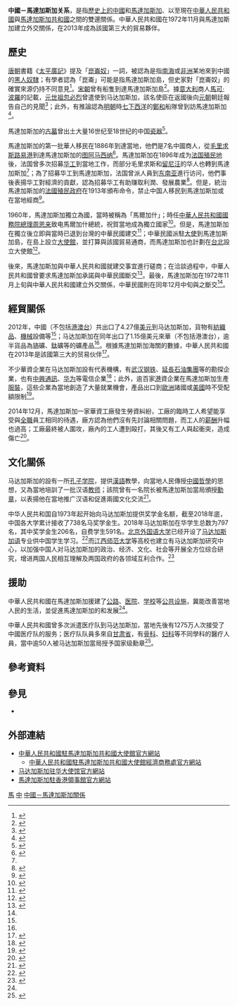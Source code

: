 {{NoteTA|G1=地名}}
{{not|中華民國與馬達加斯加關係}}
{{Dablink|關於其他「中」字國家與「馬」字國家的外交關係，詳見'''[[中馬關係|中馬關係 (消歧義)]]'''。}}
{{Infobox bilateral relations|中國－馬達加斯加|中國|馬達加斯加|mission1=[[中國駐馬達加斯加大使館|中國駐馬達加斯加大使館]]|mission2=[[馬達加斯加駐華大使館|馬達加斯加駐華大使館]]|envoytitle1=[[中國駐馬達加斯加大使列表|大使]]|envoy1=[[郭晓梅|郭晓梅]]|envoytitle2=[[馬達加斯加駐華大使列表|大使]]|envoy2=[[罗班松·让·路易|罗班松·让·路易]]<ref>{{cite web |title = 驻华大使到任顺序及递交国书日期 |url = https://www.mfa.gov.cn/web/lbfw_673061/fgzl_673083/202201/t20220114_10495616.shtml |publisher = 中华人民共和国外交部 }}</ref>|map=China Madagascar Locator.png}}
'''中國－馬達加斯加关系'''，是指[[中國歷史|歷史上的中國]]和[[馬達加斯加歷史|馬達加斯加]]、以至現在[[中華人民共和國|中華人民共和國]]與[[馬達加斯加共和國|馬達加斯加共和國]]之間的雙邊關係。中華人民共和國在1972年11月與馬達加斯加建立外交關係，在2013年成為該國第三大的貿易夥伴。

== 歷史 ==
[[唐朝|唐朝]]書籍《[[太平廣記|太平廣記]]》提及「[[崑崙奴|崑崙奴]]」一詞，被認為是指[[南海|南海]]或[[非洲|非洲]]某地來到中國的[[黑人|黑人]][[奴隸|奴隸]]；有學者認為「崑崙」可能是指馬達加斯加島，但史家對「崑崙奴」的確實來源仍持不同意見<ref>{{cite book|author1=王雷|title=中國歷史未解之謎|publisher=好讀出版有限公司|year=2002|isbn=9574552071}}</ref>{{Rp|274}}。[[宋朝|宋朝]]曾有船隻到達馬達加斯加島<ref>{{cite book|author1=王天有|author2=万明|title=郑和研究百年论文选|publisher=北京大学出版社|year=2004|isbn=9787301071540}}</ref>{{Rp|267}}。據[[意大利|意大利]]商人[[馬可·波羅|馬可·波羅]]的記載，[[元世祖|元世祖]][[忽必烈|忽必烈]]曾遣使到马达加斯加，該名使臣在返國後向[[元朝|元朝]]朝廷報告自己的見聞<ref>{{cite book|author1=范文瀾|author2=蔡美彪|title=中国通史|issue=7|publisher=人民出版社|year=2008|isbn=9787010069678}}</ref>{{Rp|585}}；此外，有推論認為[[明朝|明朝]]時[[鄭和下西洋|七下西洋]]的[[鄭和|鄭和]]船隊曾到訪馬達加斯加<ref>{{cite journal|title=今日郵政|publisher=今日郵政月刊社|year=1999|url=https://books.google.com.hk/books?id=C8uyAAAAIAAJ|journal=|access-date=2015-06-17|archive-date=2015-06-20|archive-url=https://web.archive.org/web/20150620224451/https://books.google.com.hk/books?id=C8uyAAAAIAAJ|dead-url=no}}</ref>{{Rp|17}}。

馬達加斯加的[[古墓|古墓]]曾出土大量16世纪至18世纪的中国[[瓷器|瓷器]]<ref name=unite>{{cite book|title=华人经济年鉴|publisher=社会科学文献出版社|year=1997|url=https://books.google.com.hk/books?id=3eTjAAAAMAAJ|access-date=2015-06-17|archive-date=2016-03-04|archive-url=https://web.archive.org/web/20160304091759/https://books.google.com.hk/books?id=3eTjAAAAMAAJ|dead-url=no}}</ref>{{Rp|195}}。

馬達加斯加的第一批華人移民在1886年到達當地，他們是7名中國商人，從[[毛里求斯|毛里求斯]][[路易港|路易港]]到達馬達加斯加的[[图阿马西纳|图阿马西纳]]<ref>{{cite journal|title=華人月刊|issue=114–125|publisher=地平綫出版社|year=1991}}</ref>{{Rp|114}}。馬達加斯加在1896年成为[[法国|法国]][[殖民地|殖民地]]後，法国曾多次招募[[华工|华工]]到當地工作，而部分毛里求斯和[[留尼汪|留尼汪]]的华人也轉到馬達加斯加<ref name=unite/>；為了招募华工到馬達加斯加，法国曾派人員到[[东南亚|东南亚]]進行访问，他們事後表揚华工對經濟的貢獻，認為招募华工有助赚取利潤、發展農業<ref>{{cite book|author1=陈翰笙|title=华工出国史料|issue=1|work=华工出国史料汇编|url=https://books.google.com.hk/books?id=bOwXAQAAIAAJ|access-date=2015-06-17|archive-date=2015-06-20|archive-url=https://web.archive.org/web/20150620225449/https://books.google.com.hk/books?id=bOwXAQAAIAAJ|dead-url=no}}</ref>。但是，統治馬達加斯加的[[法屬馬達加斯加|法國殖民政府]]在1913年頒布命令，禁止中国人移民到馬達加斯加或在當地經商<ref>{{cite book|author1=毛起雄 (編)|author2=何芳川|title=华侨华人百科全书: 法律条例政策卷|issue=7|publisher=中国华侨出版社|year=2000}}</ref>{{Rp|243}}。

1960年，馬達加斯加獨立為國，當時被稱為「馬爾加什」；時任[[中華人民共和國國務院總理|中華人民共和國國務院總理]][[周恩来|周恩来]]致电馬爾加什總統，祝賀當地成為獨立國家<ref>{{cite book|author1=黎家松 (編)|author2=宋恩繁|title=中华人民共和国外交大事记|issue=2|publisher=世界知识出版社|year=2001|isbn=9787501214938}}</ref>{{Rp|148}}。但是，馬達加斯加在獨立後立即與當時已退到台灣的中華民國建交<ref>{{cite book|title=中華民國外交年鑑|publisher=中華民國外交部|year=1994}}</ref>{{Rp|20}}；中華民國派駐[[大使|大使]]到馬達加斯加島，在島上設立[[大使館|大使館]]，並打算與該國貿易通商，而馬達加斯加也計劃在[[台北|台北]]設立大使館<ref>{{cite book|author1=周谷|title=外交秘聞: 一九六〇年代台北華府外交秘辛|publisher=聯經出版|year=2006|isbn=9789570830149}}</ref>{{Rp|358}}。

後來，馬達加斯加與中華人民共和國就建交事宜進行磋商；在洽談過程中，中華人民共和國曾要求馬達加斯加承諾與中華民國斷交<ref name=esta>{{cite book|author1=黃剛|year=2009|title=國際事務論述集: 漢賊不兩立、開羅宣言及聯合國中國代表權等之再議}}</ref>{{Rp|52}}。最後，馬達加斯加在1972年11月上旬與中華人民共和國建立外交關係，中華民國則在同年12月中旬與之斷交<ref name=esta/>。

== 經貿關係 ==
{{Gallery
|title=中國－馬達加斯加貿易的商品比例
|width=300
|height=250
|align=center
|lines=1
|File:产品中国出口到马达加斯加 (2012).PNG|中國出口到马达加斯加的产品（2012年）<ref name=tradea>{{cite web|author=Alexander Simoes|title=产品中国出口到马达加斯加 (2012)|url=http://atlas.media.mit.edu/explore/tree_map/hs/export/chn/mdg/show/2012/|publisher=Observatory of Economic Complexity|accessdate=2015-06-18}}</ref>
|File:产品马达加斯加出口到中国 (2012).PNG|马达加斯加出口到中國的产品（2012年）<ref name=tradeb>{{cite web|author=Alexander Simoes|title=产品马达加斯加出口到中国 (2012)|url=http://atlas.media.mit.edu/explore/tree_map/hs/export/mdg/chn/show/2012/|publisher=Observatory of Economic Complexity|accessdate=2015-06-18}}</ref>
}}
2012年，中國（不包括[[港澳台|港澳台]]）共出口了4.27億[[美元|美元]]到马达加斯加，貨物有[[紡織品|紡織品]]、[[機械|機械]]設備等<ref name=tradea/>；马达加斯加在同年出口了1.15億美元來華（不包括港澳台），逾半貨品為[[铬|铬]]礦、[[鈦|鈦]]礦等的礦產品<ref name=tradeb/>。根據馬達加斯加海關的數據，中華人民共和國在2013年是該國第三大的贸易伙伴<ref name=assist>{{cite web|title=中马合作简介|url=http://mg.mofcom.gov.cn/article/zxhz/hzjj/201407/20140700649721.shtml|publisher=中华人民共和国驻马达加斯加共和国大使馆经济商务参赞处|accessdate=2015-06-18|archiveurl=https://web.archive.org/web/20150618131044/http://mg.mofcom.gov.cn/article/zxhz/hzjj/201407/20140700649721.shtml|archivedate=2015-06-18|deadurl=yes|date=2014-07-03}}</ref>。

不少華資企業在马达加斯加設有代表機構，有[[武汉钢铁|武汉钢铁]]、[[延長石油集團|延長石油集團]]等的勘探企業，也有[[中興通訊|中興通訊]]、[[华为|华为]]等電信企業<ref>{{cite web|title=驻马达加斯加中资机构名单|url=http://mg.mofcom.gov.cn/article/zxhz/zzjg/201204/20120408091572.shtml|publisher=中华人民共和国驻马达加斯加共和国大使馆经济商务参赞处|accessdate=2015-06-18|archiveurl=https://web.archive.org/web/20150618132256/http://mg.mofcom.gov.cn/article/zxhz/zzjg/201204/20120408091572.shtml|archivedate=2015-06-18|deadurl=yes|date=2012-04-26}}</ref>；此外，逾百家[[香港|港]]資企業在馬達加斯加生產[[服裝|服裝]]，這些企業為當地創造了大量就業機會，產品出口到[[歐洲|歐洲]]諸國或[[美國|美國]]時不受配額限制<ref>{{cite web|title=馬中外交經貿關係|url=http://www.mcarconsulate-hk.com/marel.htm|publisher=馬達加斯加駐港領事館|accessdate=2015-06-18|archiveurl=https://web.archive.org/web/20150218023858/http://mcarconsulate-hk.com/marel.htm|archivedate=2015-02-18|deadurl=no}}</ref>。

2014年12月，馬達加斯加一家華資工廠發生勞資糾紛，工廠的臨時工人希望能享受與[[全職|全職]]員工相同的待遇，廠方認為他們沒有先討論相關問題，而工人的[[薪酬|薪酬]]升幅也過高；工廠最終被人圍攻，廠內的工人遭到毆打，其後又有工人與{{link-en|馬達加斯加的執法情況|Law enforcement in Madagascar|當地警方}}起衝突，造成傷亡<ref>{{cite news|author1=羅玲 (編)|author2=林杉|title=中國駐馬達加斯加使館對糖廠暴力事件表震驚|url=http://www.bbc.com/zhongwen/trad/world/2014/12/141214_madagasgar_china|accessdate=2015-06-18|publisher=BBC中文網|date=2014-12-14|archiveurl=https://web.archive.org/web/20150618140634/http://www.bbc.com/zhongwen/trad/world/2014/12/141214_madagasgar_china|archivedate=2015-06-18|deadurl=no}}</ref>。

== 文化關係 ==
马达加斯加的{{link-en|塔那那利佛大学|University of Antananarivo}}設有一所[[孔子学院|孔子学院]]，提供[[漢語|漢語]]教學，向當地人民傳授[[中國哲學|中國哲學]]的思想，又為當地培訓了一批汉语[[教师|教师]]；該院曾有一名院长被馬達加斯加當局頒授[[勳章|勳章]]，以表揚他在當地推广汉语和促進兩國文化交流<ref>{{cite news|author1=孙扬 (编)|author2=董瑞丰|title=马达加斯加“汉语热”|url=http://news.xinhuanet.com/world/2014-09/25/c_1112627453.htm|accessdate=2015-06-18|publisher=新华网|date=2014-09-25}}</ref>。

中华人民共和国自1973年起开始向马达加斯加提供奖学金名额，截至2018年底，中国各大学累计接收了738名马奖学金生。2018年马达加斯加在华学生总数为797名，其中奖学金生206名，自费学生591名。[[北京外国语大学|北京外国语大学]]已经开设了[[马达加斯加语|马达加斯加语]]专业供中国学生学习。<ref>{{cite web |title=大学简介 |url=http://www.bfsu.edu.cn/overview |website=[[北京外国语大学|北京外国语大学]] |accessdate=2022-03-06}}</ref>而[[江西师范大学|江西师范大学]]等高校也建立有马达加斯加研究中心，以加强中国人对马达加斯加的政治、经济、文化、社会等开展全方位综合研究，增进两国人民相互理解及两国政府的各领域互利合作。<ref>{{cite web |title=江西师范大学马达加斯加研究中心 |url=https://mrc.jxnu.edu.cn/ |website=[[江西师范大学|江西师范大学]]马达加斯加研究中心 |accessdate=2022-03-06}}</ref>

== 援助 ==
中華人民共和國在馬達加斯加援建了[[公路|公路]]、[[医院|医院]]、[[学校|学校]]等[[公共设施|公共设施]]，冀能改善當地人民的生活，並促進馬達加斯加的{{link-en|馬達加斯加經濟|Economy of Madagascar|经济}}和{{link-en|馬達加斯加文化|Culture of Madagascar|文化}}发展<ref name=assist />。

中華人民共和國曾多次派遣医疗队到马达加斯加，當地先後有1275万人次接受了中國医疗队的服务；医疗队队員多來自[[甘肃省|甘肃省]]，有[[骨科|骨科]]、[[妇科|妇科]]等不同學科的醫疗人員，當中逾50人被马达加斯加當局授予国家级勳章<ref>{{cite news|author1=宋常青|title=中国第十六批援马达加斯加医疗队发队|url=http://www.china.com.cn/international/zhuanti/zfhzlt/txt/2006-11/04/content_7317206.htm|accessdate=2015-06-18|publisher=中国网|date=2006-11-04|archiveurl=https://web.archive.org/web/20130704142402/http://www.china.com.cn/international/zhuanti/zfhzlt/txt/2006-11/04/content_7317206.htm|archivedate=2013-07-04|deadurl=no}}</ref>。

== 參考資料 ==
{{Reflist|2}}

== 參見 ==
{{Portal box|國際關係|中國|中華人民共和國|馬達加斯加|非洲|image4=Flag of Madagascar.svg}}
* {{link-en|馬達加斯加外交|Foreign relations of Madagascar}}

== 外部連結 ==
* [http://mg.china-embassy.gov.cn/chn/ 中華人民共和國駐馬達加斯加共和國大使館官方網站]{{zh-hans icon}}{{fr icon}}
** [http://mg.mofcom.gov.cn/ 中華人民共和國駐馬達加斯加共和國大使館經濟商務處官方網站]{{zh-hans icon}}
* [https://web.archive.org/web/20150215165024/http://www.ambamadbeijing.com/ 马达加斯加驻华大使馆官方網站]{{zh-hans icon}}{{fr icon}}
* [http://www.mcarconsulate-hk.com/ 馬達加斯加駐香港領事館官方網站]{{Wayback|url=http://www.mcarconsulate-hk.com/ |date=20150801211529 }}{{zh-hant icon}}

{{中華人民共和國外交}}
{{馬達加斯加外交}}
[[Category:中非關係|馬]]
[[Category:馬達加斯加雙邊關係|中]]
[[Category:中國－馬達加斯加關係|]]